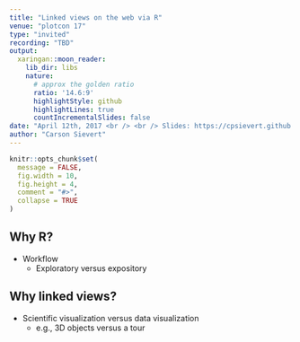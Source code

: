 ```yaml
---
title: "Linked views on the web via R"
venue: "plotcon 17"
type: "invited"
recording: "TBD"
output:
  xaringan::moon_reader:
    lib_dir: libs
    nature:
      # approx the golden ratio
      ratio: '14.6:9'
      highlightStyle: github
      highlightLines: true
      countIncrementalSlides: false
date: "April 12th, 2017 <br /> <br /> Slides: https://cpsievert.github.io/plotcon17/talk  <br /> <br /> Slides released under <a href='https://github.com/cpsievert/talks/blob/gh-pages/LICENSE'>Creative Commons</a>"
author: "Carson Sievert"
---
```


```r
knitr::opts_chunk$set(
  message = FALSE,
  fig.width = 10,
  fig.height = 4,
  comment = "#>",
  collapse = TRUE
)
```

## Why R?

* Workflow
  * Exploratory versus expository

## Why linked views?

* Scientific visualization versus data visualization
  * e.g., 3D objects versus a tour